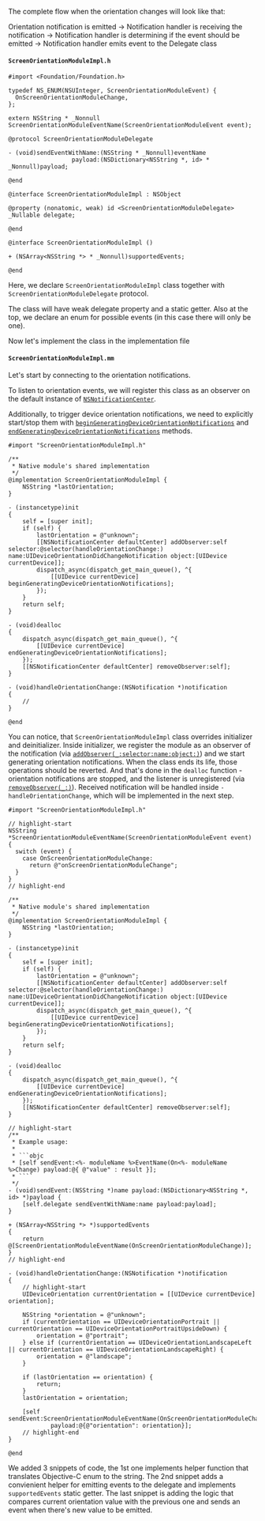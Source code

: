 The complete flow when the orientation changes will look like that:

Orientation notification is emitted -> Notification handler is receiving the notification -> Notification handler is determining if the event should be emitted -> Notification handler emits event to the Delegate class 

#### `ScreenOrientationModuleImpl.h`

```objc title="ios/ScreenOrientationModuleImpl.h"
#import <Foundation/Foundation.h>

typedef NS_ENUM(NSUInteger, ScreenOrientationModuleEvent) {
  OnScreenOrientationModuleChange,
};

extern NSString * _Nonnull ScreenOrientationModuleEventName(ScreenOrientationModuleEvent event);

@protocol ScreenOrientationModuleDelegate

- (void)sendEventWithName:(NSString * _Nonnull)eventName
                  payload:(NSDictionary<NSString *, id> * _Nonnull)payload;

@end

@interface ScreenOrientationModuleImpl : NSObject

@property (nonatomic, weak) id <ScreenOrientationModuleDelegate> _Nullable delegate;

@end

@interface ScreenOrientationModuleImpl ()

+ (NSArray<NSString *> * _Nonnull)supportedEvents;

@end
```

Here, we declare `ScreenOrientationModuleImpl` class together with `ScreenOrientationModuleDelegate` protocol.

The class will have weak delegate property and a static getter.
Also at the top, we declare an enum for possible events (in this case there will only be one).

Now let's implement the class in the implementation file

#### `ScreenOrientationModuleImpl.mm`

Let's start by connecting to the orientation notifications.

To listen to orientation events, we will register this class as an observer on the default instance of [`NSNotificationCenter`](https://developer.apple.com/documentation/foundation/nsnotificationcenter?language=objc).

Additionally, to trigger device orientation notifications, we need to explicitly start/stop them
with [`beginGeneratingDeviceOrientationNotifications`](https://developer.apple.com/documentation/uikit/uidevice/1620041-begingeneratingdeviceorientation?language=objc)
and [`endGeneratingDeviceOrientationNotifications`](https://developer.apple.com/documentation/uikit/uidevice/1620033-endgeneratingdeviceorientationno?language=objc) methods.

```objc title="ios/ScreenOrientationModuleImpl.mm"
#import "ScreenOrientationModuleImpl.h"

/**
 * Native module's shared implementation
 */
@implementation ScreenOrientationModuleImpl {
    NSString *lastOrientation;
}

- (instancetype)init
{
    self = [super init];
    if (self) {
        lastOrientation = @"unknown";
        [[NSNotificationCenter defaultCenter] addObserver:self selector:@selector(handleOrientationChange:) name:UIDeviceOrientationDidChangeNotification object:[UIDevice currentDevice]];
        dispatch_async(dispatch_get_main_queue(), ^{
            [[UIDevice currentDevice] beginGeneratingDeviceOrientationNotifications];
        });
    }
    return self;
}

- (void)dealloc
{
    dispatch_async(dispatch_get_main_queue(), ^{
        [[UIDevice currentDevice] endGeneratingDeviceOrientationNotifications];
    });
    [[NSNotificationCenter defaultCenter] removeObserver:self];
}

- (void)handleOrientationChange:(NSNotification *)notification
{
    //
}

@end
```

You can notice, that `ScreenOrientationModuleImpl` class overrides initializer and deinitializer.
Inside initializer, we register the module as an observer of the notification (via [`addObserver(_:selector:name:object:)`](https://developer.apple.com/documentation/foundation/nsnotificationcenter/1415360-addobserver?language=objc)) and we start generating orientation notifications.
When the class ends its life, those operations should be reverted. And that's done in the `dealloc` function - orientation notifications are stopped, and the listener is unregistered (via [`removeObserver(_:)`](https://developer.apple.com/documentation/foundation/nsnotificationcenter/1413994-removeobserver?language=objc)).
Received notification will be handled inside `- handleOrientationChange`, which will be implemented in the next step.

```objc title="ios/ScreenOrientationModuleImpl.mm"
#import "ScreenOrientationModuleImpl.h"

// highlight-start
NSString *ScreenOrientationModuleEventName(ScreenOrientationModuleEvent event)
{
  switch (event) {
    case OnScreenOrientationModuleChange:
      return @"onScreenOrientationModuleChange";
  }
}
// highlight-end

/**
 * Native module's shared implementation
 */
@implementation ScreenOrientationModuleImpl {
    NSString *lastOrientation;
}

- (instancetype)init
{
    self = [super init];
    if (self) {
        lastOrientation = @"unknown";
        [[NSNotificationCenter defaultCenter] addObserver:self selector:@selector(handleOrientationChange:) name:UIDeviceOrientationDidChangeNotification object:[UIDevice currentDevice]];
        dispatch_async(dispatch_get_main_queue(), ^{
            [[UIDevice currentDevice] beginGeneratingDeviceOrientationNotifications];
        });
    }
    return self;
}

- (void)dealloc
{
    dispatch_async(dispatch_get_main_queue(), ^{
        [[UIDevice currentDevice] endGeneratingDeviceOrientationNotifications];
    });
    [[NSNotificationCenter defaultCenter] removeObserver:self];
}

// highlight-start
/**
 * Example usage:
 *
 * ```objc
 * [self sendEvent:<%- moduleName %>EventName(On<%- moduleName %>Change) payload:@{ @"value" : result }];
 * ````
 */
- (void)sendEvent:(NSString *)name payload:(NSDictionary<NSString *, id> *)payload {
    [self.delegate sendEventWithName:name payload:payload];
}

+ (NSArray<NSString *> *)supportedEvents
{
    return @[ScreenOrientationModuleEventName(OnScreenOrientationModuleChange)];
}
// highlight-end

- (void)handleOrientationChange:(NSNotification *)notification
{
    // highlight-start
    UIDeviceOrientation currentOrientation = [[UIDevice currentDevice] orientation];
    
    NSString *orientation = @"unknown";
    if (currentOrientation == UIDeviceOrientationPortrait || currentOrientation == UIDeviceOrientationPortraitUpsideDown) {
        orientation = @"portrait";
    } else if (currentOrientation == UIDeviceOrientationLandscapeLeft || currentOrientation == UIDeviceOrientationLandscapeRight) {
        orientation = @"landscape";
    }
    
    if (lastOrientation == orientation) {
        return;
    }
    lastOrientation = orientation;
    
    [self sendEvent:ScreenOrientationModuleEventName(OnScreenOrientationModuleChange)
            payload:@{@"orientation": orientation}];
    // highlight-end
}

@end
```

We added 3 snippets of code, the 1st one implements helper function that translates Objective-C enum to the string.
The 2nd snippet adds a convienient helper for emitting events to the delegate and implements `supportedEvents` static getter.
The last snippet is adding the logic that compares current orientation value with the previous one and sends an event when there's new value to be emitted.
